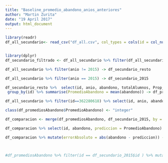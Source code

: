 ```yaml
---
title: "Baseline_promedio_abandono_anios_anteriores"
author: "Martin Zurita"
date: "19 April 2017"
output: html_document
---
```


```r
library(readr)
df_all_secundario<- read_csv("df_all.csv", col_types = cols(id = col_number(), sec_hs_pro_ncub = col_number(), sec_hs_otros_ncub = col_number()))


library(dplyr)
df_secundario_filtrado <- df_all_secundario %>% filter(df_all_secundario$abandono < 140)

df_all_secundario %>% filter(anio != 2015) -> df_secundario_resto

df_all_secundario %>% filter(anio == 2015) -> df_secundario_2015

df_secundario_resto %>%  select(id, anio, abandono, totalAlumnos, Prop_Abandono, provincia) %>%
 group_by(id) %>% summarise(PromedioAbandono = mean(abandono)) -> df_promediosAbandono

df_all_secundario %>% filter(id==362280618) %>% select(id, anio, abandono, totalAlumnos, Prop_Abandono, provincia) -> df_prueba

class(df_promediosAbandono$PromedioAbandono) <- "integer"

df_comparacion <- merge(df_promediosAbandono, df_secundario_2015, by = "id")

df_comparacion %>% select(id, abandono, prediccion = PromedioAbandono) -> df_comparacion

df_comparacion %>% mutate(errorAbsoluto = abs(abandono - prediccion)) -> df_comparacion



#df_promediosAbandono %>% filter(id == df_secundario_2015$id ) %>% mutate(abandonoReal = df_secundario_2015$abandono) -> df_comparacion
```

